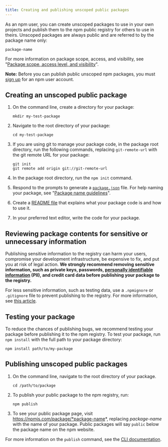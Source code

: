 ```yaml
---
title: Creating and publishing unscoped public packages
---
```


As an npm user, you can create unscoped packages to use in your own projects and publish them to the npm public registry for others to use in theirs. Unscoped packages are always public and are referred to by the package name only:

```
package-name
```

For more information on package scope, access, and visibility, see "[Package scope, access level, and visibility][pkg-viz]".

<Note>

**Note:** Before you can publish public unscoped npm packages, you must <a href="https://www.npmjs.com/signup">sign up</a> for an npm user account.

</Note>

## Creating an unscoped public package

1. On the command line, create a directory for your package:

    ```
    mkdir my-test-package
    ```

2. Navigate to the root directory of your package:

    ```
    cd my-test-package
    ```

3. If you are using git to manage your package code, in the package root directory, run the following commands, replacing `git-remote-url` with the git remote URL for your package:

    ```
    git init
    git remote add origin git://git-remote-url
    ```

4. In the package root directory, run the `npm init` command.
5. Respond to the prompts to generate a <a href="https://docs.npmjs.com/about-package-json-and-package-lock-json-files">`package.json`</a> file. For help naming your package, see "[Package name guidelines][pkg-name]".
6. Create a [README file][readme-file] that explains what your package code is and how to use it.
7. In your preferred text editor, write the code for your package.

## Reviewing package contents for sensitive or unnecessary information

Publishing sensitive information to the registry can harm your users, compromise your development infrastructure, be expensive to fix, and put you at risk of legal action. **We strongly recommend removing sensitive information, such as private keys, passwords, [personally identifiable information][pii] (PII), and credit card data before publishing your package to the registry.**

For less sensitive information, such as testing data, use a `.npmignore` or `.gitignore` file to prevent publishing to the registry. For more information, see [this article][developers].

## Testing your package

To reduce the chances of publishing bugs, we recommend testing your package before publishing it to the npm registry. To test your package, run `npm install` with the full path to your package directory:

```
npm install path/to/my-package
```

## Publishing unscoped public packages

1. On the command line, navigate to the root directory of your package.

    ```
    cd /path/to/package
    ```

2. To publish your public package to the npm registry, run:

    ```
    npm publish
    ```

3. To see your public package page, visit https://npmjs.com/package/*package-name*, replacing *package-name* with the name of your package. Public packages will say `public` below the package name on the npm website.

For more information on the `publish` command, see the [CLI documentation][cli-publish].


[pkg-viz]: package-scope-access-level-and-visibility
[user-signup]: https://www.npmjs.com/signup
[create-org]: https://www.npmjs.com/signup?next=/org/create
[pkg-name]: package-name-guidelines
[readme-file]: about-package-readme-files
[developers]: /misc/developers#keeping-files-out-of-your-package
[cli-publish]: /cli/publish
[pii]: https://en.wikipedia.org/wiki/Personally_identifiable_information
